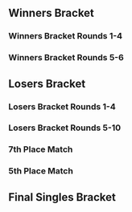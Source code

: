 {{DISPLAYTITLE: GENESIS: ''Melee'' Singles Bracket}}{{SetGame|melee}}{{BracketMatchSMWDisambig |oldtags=Jin |newtags=Jin (US)}}
{{tabs static
|name1=Overview
|link1=GENESIS/1/Melee
|name2=Singles Bracket
|link2=GENESIS/1/Melee/Singles Bracket
|name3=Singles Pools 1-10
|link3=GENESIS/1/Melee/Pools 1-10
|name4=Singles Pools 11-20
|link4=GENESIS/1/Melee/Pools 11-20
|name5=Singles Pools 21-30
|link5=GENESIS/1/Melee/Pools 21-30
|name6=Singles Pools 31-42
|link6=GENESIS/1/Melee/Pools 31-42
|This=2
}}
==Winners Bracket==
===Winners Bracket Rounds 1-4===
{{128DEWBracketA
|tourneylink=GENESIS/1/Melee
|tourneyname=GENESIS
|column-width=150
<!--Round of 128-->
|r1m1p1=Mango |r1m1p1flag=us |r1m1p1score={{win}} |r1m1win=1
|r1m1p2=Bye |r1m1p2flag= |r1m1p2score=

|r1m2p1=everlasting yayuhzz |r1m2p1flag=us |r1m2p1score=
|r1m2p2=Doraki |r1m2p2flag=fr |r1m2p2score={{win}} |r1m2win=2

|r1m3p1=PKMVodka |r1m3p1flag=ca |r1m3p1score=2 |r1m3win=1
|r1m3p2=DJ Nintendo |r1m3p2flag=us |r1m3p2score=1
|r1m3p1char1=DK |r1m3p2char1=Bowser |r1m3p1stock1=0 |r1m3p2stock1= |r1m3stage1= |r1m3win1=2
|r1m3p1char2=DK |r1m3p2char2=Bowser |r1m3p1stock2= |r1m3p2stock2=0 |r1m3stage2=Pokémon Stadium |r1m3win2=1
|r1m3p1char3=DK |r1m3p2char3=Pikachu |r1m3p1stock3=1 |r1m3p2stock3=0 |r1m3stage3=Battlefield |r1m3win3=1
|r1m3date=July 12, 2009
|r1m3details=Games 1 and 2 were not recorded.

|r1m4p1=UberIce |r1m4p1flag=us |r1m4p1score={{win}} |r1m4win=1
|r1m4p2=Ky |r1m4p2flag=us |r1m4p2score= |

|r1m5p1=Hungrybox |r1m5p1flag=us |r1m5p1score=2 |r1m5win=1
|r1m5p2=Psycho Midget |r1m5p2flag=us |r1m5p2score=0
|r1m5p1char1=Puff |r1m5p2char1=Falcon |r1m5p1stock1=2 |r1m5p2stock1=0 |r1m5stage1=Pokémon Stadium |r1m5win1=1
|r1m5p1char2=Puff |r1m5p2char2=Falcon |r1m5p1stock2=1 |r1m5p2stock2=0 |r1m5stage2=Poké Floats |r1m5win2=1
|r1m5date=July 12, 2009

|r1m6p1=WarriorKnight |r1m6p1flag=us |r1m6p1score=1
|r1m6p2=Phil |r1m6p2flag=us |r1m6p2score=2 |r1m6win=2
|r1m6p1char1=Bowser |r1m6p2char1=Fox |r1m6p1stock1=0 |r1m6p2stock1=1 |r1m6stage1=Battlefield |r1m6win1=2
|r1m6p1char2=Bowser |r1m6p2char2=Fox |r1m6p1stock2=2 |r1m6p2stock2=0 |r1m6stage2=Dream Land |r1m6win2=1
|r1m6p1char3=Bowser |r1m6p2char3=Fox |r1m6p1stock3=0 |r1m6p2stock3=2 |r1m6stage3=Rainbow Cruise |r1m6win3=2
|r1m6date=July 12, 2009

|r1m7p1=Vwins |r1m7p1flag=ca |r1m7p1score={{win}} |r1m7win=1
|r1m7p2=A Rookie |r1m7p2flag=us |r1m7p2score= |

|r1m8p1=Jmoan |r1m8p1flag=us |r1m8p1score= |
|r1m8p2=KFC |r1m8p2flag=us |r1m8p2score={{win}} |r1m8win=2

|r1m9p1=Cactuar |r1m9p1flag=us |r1m9p1score={{win}} |r1m9win=1
|r1m9p2=Alanspectro |r1m9p2flag=us |r1m9p2score= |

|r1m10p1=MacD |r1m10p1flag=us |r1m10p1score= |
|r1m10p2=Iori |r1m10p2flag=us |r1m10p2score={{win}} |r1m10win=2

|r1m11p1=Nes Noob |r1m11p1flag=us |r1m11p1score={{win}} |r1m11win=1
|r1m11p2=SuperBoomFan |r1m11p2flag=ca |r1m11p2score= |

|r1m12p1=Jin |r1m12p1flag=us |r1m12p1score= |
|r1m12p2=The King |r1m12p2flag=ca |r1m12p2score={{win}} |r1m12win=2

|r1m13p1=RockCrock |r1m13p1flag=us |r1m13p1score={{win}} |r1m13win=1
|r1m13p2=miztik |r1m13p2flag=us |r1m13p2score= |

|r1m14p1=xyt |r1m14p1flag=South Korea |r1m14p1score= |
|r1m14p2=Hyuga2 |r1m14p2flag=us |r1m14p2score={{win}} |r1m14win=2

|r1m15p1=Pink Shinobi |r1m15p1flag=us |r1m15p1score={{win}} |r1m15win=1
|r1m15p2=Excel Zero |r1m15p2flag=pr |r1m15p2score= |

|r1m16p1=tofu |r1m16p1flag=us |r1m16p1score= |
|r1m16p2=DOH |r1m16p2flag=us |r1m16p2score={{win}} |r1m16win=2

|r1m17p1=Jman |r1m17p1flag=us |r1m17p1score={{win}} |r1m17win=1
|r1m17p2=ihavespaceballs |r1m17p2flag=us |r1m17p2score= |

|r1m18p1=Axe |r1m18p1flag=us |r1m18p1score={{win}} |r1m18win=1
|r1m18p2=pockyD |r1m18p2flag=us |r1m18p2score= |

|r1m19p1=Embracethe12 |r1m19p1flag=us |r1m19p1score={{win}} |r1m19win=1
|r1m19p2=Dmac |r1m19p2flag=us |r1m19p2score= |

|r1m20p1=Tang |r1m20p1flag=us |r1m20p1score= |
|r1m20p2=Raistlin |r1m20p2flag=us |r1m20p2score={{win}} |r1m20win=2

|r1m21p1=Colbol |r1m21p1flag=us |r1m21p1score={{win}} |r1m21win=1
|r1m21p2=Hydrokirby |r1m21p2flag=us |r1m21p2score= |

|r1m22p1=Eddie Mexico |r1m22p1flag=mx |r1m22p1score={{win}} |r1m22win=1
|r1m22p2=Mogwai |r1m22p2flag=us |r1m22p2score= |

|r1m23p1=DEHF |r1m23p1flag=us |r1m23p1score={{win}} |r1m23win=1
|r1m23p2=Chamberlin |r1m23p2flag=us |r1m23p2score= |

|r1m24p1=Caotic |r1m24p1flag=au |r1m24p1score= |
|r1m24p2=Bob$ |r1m24p2flag=us |r1m24p2score={{win}} |r1m24win=2

|r1m25p1=Lambchops |r1m25p1flag=us |r1m25p1score={{win}} |r1m25win=1
|r1m25p2=Sa2jeff |r1m25p2flag=us |r1m25p2score= |

|r1m26p1=D4DY |r1m26p1flag=us |r1m26p1score={{win}} |r1m26win=1
|r1m26p2=Phat Gamer |r1m26p2flag=us |r1m26p2score= |

|r1m27p1=FalseFalco |r1m27p1flag=ca |r1m27p1score={{win}} |r1m27win=1
|r1m27p2=Nickalous Cage |r1m27p2flag=us |r1m27p2score= |

|r1m28p1=JTB |r1m28p1flag=us |r1m28p1score= |
|r1m28p2=Caveman |r1m28p2flag=us |r1m28p2score={{win}} |r1m28win=2

|r1m29p1=Aniolas |r1m29p1flag=se |r1m29p1score={{win}} |r1m29win=1
|r1m29p2=Germ |r1m29p2flag=us |r1m29p2score= |

|r1m30p1=Taj |r1m30p1flag=us |r1m30p1score={{win}} |r1m30win=1
|r1m30p2=NGRD |r1m30p2flag=us |r1m30p2score= |

|r1m31p1=Aznlep |r1m31p1flag=us |r1m31p1score={{win}} |r1m31win=1
|r1m31p2=Tag |r1m31p2flag=us |r1m31p2score= |

|r1m32p1=FZero |r1m32p1flag=us |r1m32p1score= |
|r1m32p2=Scar |r1m32p2flag=us |r1m32p2score={{win}} |r1m32win=2

|r1m33p1=Mew2King |r1m33p1flag=us |r1m33p1score={{win}} |r1m33win=1
|r1m33p2=Bye |r1m33p2flag= |r1m33p2score= |

|r1m34p1=Hitsugaya |r1m34p1flag=ca |r1m34p1score={{win}} |r1m34win=1
|r1m34p2=Connor |r1m34p2flag=us |r1m34p2score= |

|r1m35p1=Kira |r1m35p1flag=us |r1m35p1score={{win}} |r1m35win=1
|r1m35p2=Alukard |r1m35p2flag=us |r1m35p2score= |

|r1m36p1=Falcomist |r1m36p1flag=us |r1m36p1score= |
|r1m36p2=Blunted Object |r1m36p2flag=ca |r1m36p2score={{win}} |r1m36win=2

|r1m37p1=Bladewise |r1m37p1flag=us |r1m37p1score={{win}} |r1m37win=1
|r1m37p2=festizzo |r1m37p2flag=us |r1m37p2score= |

|r1m38p1=Kage |r1m38p1flag=ca |r1m38p1score={{win}} |r1m38win=1
|r1m38p2=Choknater |r1m38p2flag=us |r1m38p2score= |

|r1m39p1=Hax |r1m39p1flag=us |r1m39p1score=2 |r1m39win=1
|r1m39p2=Eggz |r1m39p2flag=us |r1m39p2score=1 
|r1m39p1char1=Falcon |r1m39p2char1=Fox |r1m39p1stock1=2 |r1m39p2stock1=0 |r1m39stage1=Pokémon Stadium |r1m39win1=1
|r1m39p1char2=Falcon |r1m39p2char2=Sheik |r1m39p1stock2=0 |r1m39p2stock2=1 |r1m39stage2=Mute City |r1m39win2=2
|r1m39p1char3=Falcon |r1m39p2char3=Mario |r1m39p1stock3=2 |r1m39p2stock3=0 |r1m39stage3=Dream Land |r1m39win3=1
|r1m39date=July 12, 2009

|r1m40p1=DarkSonic |r1m40p1flag=us |r1m40p1score= |
|r1m40p2=Lovage |r1m40p2flag=us |r1m40p2score={{win}} |r1m40win=2

|r1m41p1=Darkrain |r1m41p1flag=us |r1m41p1score={{win}} |r1m41win=1
|r1m41p2=mexican |r1m41p2flag=us |r1m41p2score= |

|r1m42p1=Pat |r1m42p1flag=us |r1m42p1score= |
|r1m42p2=Sensei |r1m42p2flag=us |r1m42p2score={{win}} |r1m42win=2

|r1m43p1=Linguini |r1m43p1flag=us |r1m43p1score={{win}} |r1m43win=1
|r1m43p2=Darrell |r1m43p2flag=us |r1m43p2score= |

|r1m44p1=Romeo |r1m44p1flag=us |r1m44p1score={{win}} |r1m44win=1
|r1m44p2=Light |r1m44p2flag=us |r1m44p2score= |

|r1m45p1=SilentSpectre |r1m45p1flag=us |r1m45p1score={{win}} |r1m45win=1
|r1m45p2=Caterkiller |r1m45p2flag=us |r1m45p2score= |

|r1m46p1=Sethlon |r1m46p1flag=us |r1m46p1score={{win}} |r1m46win=1
|r1m46p2=Jfox |r1m46p2flag=us |r1m46p2score= |

|r1m47p1=Zelgadis |r1m47p1flag=us |r1m47p1score= |
|r1m47p2=Tope |r1m47p2flag=us |r1m47p2score={{win}} |r1m47win=2

|r1m48p1=Fly Amanita |r1m48p1flag=us |r1m48p1score={{win}} |r1m48win=1
|r1m48p2=Kosmos |r1m48p2flag=us |r1m48p2score= |

|r1m49p1=DaShizWiz |r1m49p1flag=us |r1m49p1score={{win}} |r1m49win=1
|r1m49p2=brdy |r1m49p2flag=us |r1m49p2score= |

|r1m50p1=SFAT |r1m50p1flag=us |r1m50p1score={{win}} |r1m50win=1
|r1m50p2=Atlus |r1m50p2flag=us |r1m50p2score= |

|r1m51p1=Shroomed |r1m51p1flag=us |r1m51p1score={{win}} |r1m51win=1
|r1m51p2=Rickety |r1m51p2flag=us |r1m51p2score= |

|r1m52p1=Darc |r1m52p1flag=us |r1m52p1score={{win}} |r1m52win=1
|r1m52p2=Phanna |r1m52p2flag=us |r1m52p2score= |

|r1m53p1=Kouryuu |r1m53p1flag=us |r1m53p1score={{win}} |r1m53win=1
|r1m53p2=Dusl |r1m53p2flag=us |r1m53p2score= |

|r1m54p1=Dark Mike |r1m54p1flag=us |r1m54p1score={{win}} |r1m54win=1
|r1m54p2=BigD |r1m54p2flag=ca |r1m54p2score= |

|r1m55p1=SOS |r1m55p1flag=us |r1m55p1score={{win}} |r1m55win=1
|r1m55p2=Eval |r1m55p2flag=pr |r1m55p2score= |

|r1m56p1=Alex19 |r1m56p1flag=us |r1m56p1score= |
|r1m56p2=Zhu |r1m56p2flag=us |r1m56p2score={{win}} |r1m56win=2

|r1m57p1=Armada |r1m57p1flag=se |r1m57p1score=2 |r1m57win=1
|r1m57p2=Aarosmashguy |r1m57p2flag=us |r1m57p2score=0
|r1m57p1char1=Peach |r1m57p2char1=Fox |r1m57p1stock1=3 |r1m57p2stock1=0 |r1m57stage1=Pokémon Stadium |r1m57win1=1
|r1m57p1char2=Peach |r1m57p2char2=Fox |r1m57p1stock2=3 |r1m57p2stock2=0 |r1m57stage2=Pokémon Stadium |r1m57win2=1
|r1m57date=July 12, 2009

|r1m58p1=Harriettheguy |r1m58p1flag=us |r1m58p1score={{win}} |r1m58win=1
|r1m58p2=Replicate |r1m58p2flag=us |r1m58p2score= |

|r1m59p1=Lunin |r1m59p1flag=us |r1m59p1score={{win}} |r1m59win=1
|r1m59p2=Cyrain |r1m59p2flag=us |r1m59p2score= |

|r1m60p1=P |r1m60p1flag=us |r1m60p1score=0
|r1m60p2=Pikachad |r1m60p2flag=us |r1m60p2score=2 |r1m60win=2
|r1m60p1char1=Sheik |r1m60p2char1=Pikachu |r1m60p1stock1=0 |r1m60p2stock1=1 |r1m60stage1=Yoshi's Story |r1m60win1=2
|r1m60p1char2=Fox |r1m60p2char2=Pikachu |r1m60p1stock2=0 |r1m60p2stock2=2 |r1m60stage2=Pokémon Stadium |r1m60win2=2
|r1m60date=July 12, 2009

|r1m61p1=Lucky |r1m61p1flag=us |r1m61p1score={{win}} |r1m61win=1
|r1m61p2=ZeldaFreak |r1m61p2flag=us |r1m61p2score= |

|r1m62p1=G$ |r1m62p1flag=us |r1m62p1score={{win}} |r1m62win=1
|r1m62p2=xXx-Noobking-xXx |r1m62p2flag=ca |r1m62p2score= |

|r1m63p1=Xelic |r1m63p1flag=us |r1m63p1score={{win}} |r1m63win=1
|r1m63p2=porc |r1m63p2flag=fr |r1m63p2score= |

|r1m64p1=Pakman |r1m64p1flag=us |r1m64p1score={{win}} |r1m64win=1
|r1m64p2=Zoap |r1m64p2flag=us |r1m64p2score= |

<!--Round of 64-->
|r2m1p1=Mango |r2m1p1flag=us |r2m1p1score={{win}} |r2m1win=1
|r2m1p2=Doraki |r2m1p2flag=fr |r2m1p2score= |

|r2m2p1=PKMVodka |r2m2p1flag=ca |r2m2p1score= |
|r2m2p2=UberIce |r2m2p2flag=us |r2m2p2score={{win}} |r2m2win=2

|r2m3p1=Hungrybox |r2m3p1flag=us |r2m3p1score={{win}} |r2m3win=1
|r2m3p2=Phil |r2m3p2flag=us |r2m3p2score= |

|r2m4p1=Vwins |r2m4p1flag=ca |r2m4p1score={{win}} |r2m4win=1
|r2m4p2=KFC |r2m4p2flag=us |r2m4p2score= |

|r2m5p1=Cactuar |r2m5p1flag=us |r2m5p1score=2 |r2m5win=1
|r2m5p2=Iori |r2m5p2flag=us |r2m5p2score=0
|r2m5p1char1=Fox |r2m5p2char1=Mewtwo |r2m5p1stock1=2 |r2m5p2stock1=0 |r2m5stage1=Final Destination |r2m5win1=1
|r2m5p1char2=Fox |r2m5p2char2=Mewtwo |r2m5p1stock2=1 |r2m5p2stock2=0 |r2m5stage2=Final Destination |r2m5win2=1
|r2m5date=July 12, 2009

|r2m6p1=Nes Noob |r2m6p1flag=us |r2m6p1score= |
|r2m6p2=The King |r2m6p2flag=ca |r2m6p2score={{win}} |r2m6win=2

|r2m7p1=RockCrock |r2m7p1flag=us |r2m7p1score={{win}} |r2m7win=1
|r2m7p2=Hyuga2 |r2m7p2flag=us |r2m7p2score= |

|r2m8p1=Pink Shinobi |r2m8p1flag=us |r2m8p1score={{win}} |r2m8win=1
|r2m8p2=DOH |r2m8p2flag=us |r2m8p2score= |

|r2m9p1=Jman |r2m9p1flag=us |r2m9p1score=1
|r2m9p2=Axe |r2m9p2flag=us |r2m9p2score=2 |r2m9win=2
|r2m9p1char1=Fox |r2m9p2char1=Pikachu |r2m9p1stock1=0 |r2m9p2stock1=1 |r2m9stage1=Battlefield |r2m9win1=2
|r2m9p1char2=Fox |r2m9p2char2=Pikachu |r2m9p1stock2=3 |r2m9p2stock2=0 |r2m9stage2=Pokémon Stadium |r2m9win2=1
|r2m9p1char3=Fox |r2m9p2char3=Pikachu |r2m9p1stock3=0 |r2m9p2stock3=2 |r2m9stage3=Battlefield |r2m9win3=2
|r2m9date=July 12, 2009

|r2m10p1=Embracethe12 |r2m10p1flag=us |r2m10p1score= |
|r2m10p2=Raistlin |r2m10p2flag=us |r2m10p2score={{win}} |r2m10win=2

|r2m11p1=Colbol |r2m11p1flag=us |r2m11p1score= |
|r2m11p2=Eddie Mexico |r2m11p2flag=mx |r2m11p2score={{win}} |r2m11win=2

|r2m12p1=DEHF |r2m12p1flag=us |r2m12p1score= |
|r2m12p2=Bob$ |r2m12p2flag=us |r2m12p2score={{win}} |r2m12win=2

|r2m13p1=Lambchops |r2m13p1flag=us |r2m13p1score={{win}} |r2m13win=1
|r2m13p2=D4DY |r2m13p2flag=us |r2m13p2score= |

|r2m14p1=FalseFalco |r2m14p1flag=ca |r2m14p1score={{win}} |r2m14win=1
|r2m14p2=Caveman |r2m14p2flag=us |r2m14p2score= |

|r2m15p1=Aniolas |r2m15p1flag=se |r2m15p1score= |
|r2m15p2=Taj |r2m15p2flag=us |r2m15p2score={{win}} |r2m15win=2

|r2m16p1=Aznlep |r2m16p1flag=us |r2m16p1score= |
|r2m16p2=Scar |r2m16p2flag=us |r2m16p2score={{win}} |r2m16win=2

|r2m17p1=Mew2King |r2m17p1flag=us |r2m17p1score={{win}} |r2m17win=1
|r2m17p2=Hitsugaya |r2m17p2flag=ca |r2m17p2score= |

|r2m18p1=Kira |r2m18p1flag=us |r2m18p1score= |
|r2m18p2=Blunted Object |r2m18p2flag=ca |r2m18p2score={{win}} |r2m18win=2

|r2m19p1=Bladewise |r2m19p1flag=us |r2m19p1score= |
|r2m19p2=Kage |r2m19p2flag=ca |r2m19p2score={{win}} |r2m19win=2

|r2m20p1=Hax |r2m20p1flag=us |r2m20p1score=1
|r2m20p2=Lovage |r2m20p2flag=us |r2m20p2score=2 |r2m20win=2
|r2m20p1char1=Falcon |r2m20p2char1=Fox |r2m20p1stock1=0 |r2m20p2stock1=2 |r2m20stage1=Pokémon Stadium |r2m20win1=2
|r2m20p1char2=Falcon |r2m20p2char2=Fox |r2m20p1stock2=2 |r2m20p2stock2=0 |r2m20stage2=Kongo Jungle 64 |r2m20win2=1
|r2m20p1char3=Falcon |r2m20p2char3=Fox |r2m20p1stock3=0 |r2m20p2stock3=1 |r2m20stage3=Yoshi's Story |r2m20win3=2
|r2m20date=July 12, 2009

|r2m21p1=Darkrain |r2m21p1flag=us |r2m21p1score={{win}} |r2m21win=1
|r2m21p2=Sensei |r2m21p2flag=us |r2m21p2score= |

|r2m22p1=Linguini |r2m22p1flag=us |r2m22p1score=1
|r2m22p2=Romeo |r2m22p2flag=us |r2m22p2score=2 |r2m22win=2
|r2m22p1char1=Ganon |r2m22p2char1=Falcon |r2m22p1stock1=0 |r2m22p2stock1=1 |r2m22stage1=Yoshi's Story |r2m22win1=2
|r2m22p1char2=Ganon |r2m22p2char2=Falcon |r2m22p1stock2=1 |r2m22p2stock2=0 |r2m22stage2=Battlefield |r2m22win2=1
|r2m22p1char3=Ganon |r2m22p2char3=Falcon |r2m22p1stock3=0 |r2m22p2stock3=1 |r2m22stage3=Final Destination |r2m22win3=2
|r2m22date=July 12, 2009

|r2m23p1=SilentSpectre |r2m23p1flag=us |r2m23p1score={{win}} |r2m23win=1
|r2m23p2=Sethlon |r2m23p2flag=us |r2m23p2score= |

|r2m24p1=Tope |r2m24p1flag=us |r2m24p1score={{win}} |r2m24win=1
|r2m24p2=Fly Amanita |r2m24p2flag=us |r2m24p2score= |

|r2m25p1=DaShizWiz |r2m25p1flag=us |r2m25p1score={{win}} |r2m25win=1
|r2m25p2=SFAT |r2m25p2flag=us |r2m25p2score= |

|r2m26p1=Shroomed |r2m26p1flag=us |r2m26p1score= |
|r2m26p2=Darc |r2m26p2flag=us |r2m26p2score={{win}} |r2m26win=2

|r2m27p1=Kouryuu |r2m27p1flag=us |r2m27p1score= |
|r2m27p2=Dark Mike |r2m27p2flag=us |r2m27p2score={{win}} |r2m27win=2

|r2m28p1=SOS |r2m28p1flag=us |r2m28p1score= |
|r2m28p2=Zhu |r2m28p2flag=us |r2m28p2score={{win}} |r2m28win=2

|r2m29p1=Armada |r2m29p1flag=se |r2m29p1score={{win}} |r2m29win=1
|r2m29p2=Harriettheguy |r2m29p2flag=us |r2m29p2score= |

|r2m30p1=Lunin |r2m30p1flag=us |r2m30p1score={{win}} |r2m30win=1
|r2m30p2=Pikachad |r2m30p2flag=us |r2m30p2score= |

|r2m31p1=Lucky |r2m31p1flag=us |r2m31p1score=2 |r2m31win=1
|r2m31p2=G$ |r2m31p2flag=us |r2m31p2score=1
|r2m31p1char1=Fox |r2m31p2char1=Marth |r2m31p1stock1= |r2m31p2stock1=0 |r2m31stage1= |r2m31win1=1
|r2m31p1char2=Fox |r2m31p2char2=Marth |r2m31p1stock2=0 |r2m31p2stock2=1 |r2m31stage2=Battlefield |r2m31win2=2
|r2m31p1char3=Fox |r2m31p2char3=Falco |r2m31p1stock3=2 |r2m31p2stock3=0 |r2m31stage3=Corneria |r2m31win3=1
|r2m31date=July 12, 2009
|r2m31details=Game 1 was not recorded.

|r2m32p1=Xelic |r2m32p1flag=us |r2m32p1score={{win}} |r2m32win=1
|r2m32p2=Pakman |r2m32p2flag=us |r2m32p2score= |

<!--Round of 32-->
|r3m1p1=Mango |r3m1p1flag=us |r3m1p1score={{win}} |r3m1win=1
|r3m1p2=UberIce |r3m1p2flag=us |r3m1p2score= |

|r3m2p1=Hungrybox |r3m2p1flag=us |r3m2p1score={{win}} |r3m2win=1
|r3m2p2=Vwins |r3m2p2flag=ca |r3m2p2score= |

|r3m3p1=Cactuar |r3m3p1flag=us |r3m3p1score=2 |r3m3win=1
|r3m3p2=The King |r3m3p2flag=ca |r3m3p2score=0
|r3m3p1char1=Fox |r3m3p2char1=Puff |r3m3p1stock1=2 |r3m3p2stock1=0 |r3m3stage1=Dream Land |r3m3win1=1
|r3m3p1char2=Fox |r3m3p2char2=Puff |r3m3p1stock2=1 |r3m3p2stock2=0 |r3m3stage2=Battlefield |r3m3win2=1
|r3m3date=July 12, 2009

|r3m4p1=RockCrock |r3m4p1flag=us |r3m4p1score=1
|r3m4p2=Pink Shinobi |r3m4p2flag=us |r3m4p2score=2 |r3m4win=2
|r3m4p1char1=Ganon |r3m4p2char1=Peach |r3m4p1stock1=0 |r3m4p2stock1= |r3m4stage1= |r3m4win1=2
|r3m4p1char2=Ganon |r3m4p2char2=Peach |r3m4p1stock2=1 |r3m4p2stock2=0 |r3m4stage2=Battlefield |r3m4win2=1
|r3m4p1char3=Ganon |r3m4p2char3=Peach |r3m4p1stock3=2 |r3m4p2stock3=3 |r3m4stage3=Kongo Jungle 64 |r3m4win3=2
|r3m4date=July 12, 2009
|r3m4details={{BracketMatchDetails|reddit=|comment=Game 1 was not recorded. Game 3 went to time.|vodgame2=https://youtu.be/Hc9HmAKeJw8|vodgame3=https://youtu.be/mTNaAUJZz5k}}

|r3m5p1=Axe |r3m5p1flag=us |r3m5p1score= |
|r3m5p2=Raistlin |r3m5p2flag=us |r3m5p2score={{win}} |r3m5win=2

|r3m6p1=Eddie Mexico |r3m6p1flag=mx |r3m6p1score= |
|r3m6p2=Bob$ |r3m6p2flag=us |r3m6p2score={{win}} |r3m6win=2

|r3m7p1=Lambchops |r3m7p1flag=us |r3m7p1score={{win}} |r3m7win=1
|r3m7p2=FalseFalco |r3m7p2flag=ca |r3m7p2score= |

|r3m8p1=Taj |r3m8p1flag=us |r3m8p1score=1 |r3m8win=2
|r3m8p2=Scar |r3m8p2flag=us |r3m8p2score=2
|r3m8p1char1=Marth |r3m8p2char1=Falcon |r3m8p1stock1=0 |r3m8p2stock1=2 |r3m8stage1=Final Destination |r3m8win1=2
|r3m8p1char2=Fox |r3m8p2char2=Falcon |r3m8p1stock2=1 |r3m8p2stock2=0 |r3m8stage2=Final Destination |r3m8win2=1
|r3m8p1char3=Fox |r3m8p2char3=Falcon |r3m8p1stock3=0 |r3m8p2stock3=2 |r3m8stage3=Dream Land |r3m8win3=2
|r3m8date=July 12, 2009

|r3m9p1=Mew2King |r3m9p1flag=us |r3m9p1score=2 |r3m9win=1
|r3m9p2=Blunted Object |r3m9p2flag=ca |r3m9p2score=1
|r3m9p1char1=Marth |r3m9p2char1=Falco |r3m9p1stock1= |r3m9p2stock1=0 |r3m9stage1= |r3m9win1=1
|r3m9p1char2=Marth |r3m9p2char2=Falco |r3m9p1stock2=0 |r3m9p2stock2=1 |r3m9stage2=Kongo Jungle 64 |r3m9win2=2
|r3m9p1char3=Marth |r3m9p2char3=Falco |r3m9p1stock3=3 |r3m9p2stock3=0 |r3m9stage3=Yoshi's Story |r3m9win3=1
|r3m9date=July 12, 2009
|r3m9details=Game 1 was not recorded.

|r3m10p1=Kage |r3m10p1flag=ca |r3m10p1score=2 |r3m10win=1
|r3m10p2=Lovage |r3m10p2flag=us |r3m10p2score=1
|r3m10p1char1=Ganon |r3m10p2char1=Fox |r3m10p1stock1=1 |r3m10p2stock1=0 |r3m10stage1=Battlefield |r3m10win1=1
|r3m10p1char2=Ganon |r3m10p2char2=Fox |r3m10p1stock2=0 |r3m10p2stock2=2 |r3m10stage2=Pokémon Stadium |r3m10win2=2
|r3m10p1char3=Ganon |r3m10p2char3=Fox |r3m10p1stock3=2 |r3m10p2stock3=0 |r3m10stage3=Yoshi's Story |r3m10win3=1
|r3m10date=July 12, 2009

|r3m11p1=Darkrain |r3m11p1flag=us |r3m11p1score=2 |r3m11win=1
|r3m11p2=Romeo |r3m11p2flag=us |r3m11p2score=1
|r3m11p1char1=Falcon |r3m11p2char1=Falcon |r3m11p1stock1=0 |r3m11p2stock1=1 |r3m11stage1=Dream Land |r3m11win1=2
|r3m11p1char2=Falcon |r3m11p2char2=Falcon |r3m11p1stock2=4 |r3m11p2stock2=0 |r3m11stage2=Fountain of Dreams |r3m11win2=1
|r3m11p1char3=Falcon |r3m11p2char3=Falcon |r3m11p1stock3=2 |r3m11p2stock3=0 |r3m11stage3=Brinstar |r3m11win3=1
|r3m11date=July 12, 2009

|r3m12p1=SilentSpectre |r3m12p1flag=us |r3m12p1score=1
|r3m12p2=Tope |r3m12p2flag=us |r3m12p2score=2 |r3m12win=2
|r3m12p1char1=Falcon |r3m12p2char1=Sheik |r3m12p1stock1=1 |r3m12p2stock1=0 |r3m12stage1=Battlefield |r3m12win1=1
|r3m12p1char2=Falcon |r3m12p2char2=Sheik |r3m12p1stock2=0 |r3m12p2stock2=2 |r3m12stage2=Final Destination |r3m12win2=2
|r3m12p1char3=Falcon |r3m12p2char3=Sheik |r3m12p1stock3=0 |r3m12p2stock3=2 |r3m12stage3=Brinstar |r3m12win3=2
|r3m12date=July 12, 2009

|r3m13p1=DaShizWiz |r3m13p1flag=us |r3m13p1score=2 |r3m13win=1
|r3m13p2=Darc |r3m13p2flag=us |r3m13p2score=1
|r3m13p1char1=Fox |r3m13p2char1=Puff |r3m13p1stock1=0 |r3m13p2stock1=1 |r3m13stage1=Fountain of Dreams |r3m13win1=2
|r3m13p1char2=Falco |r3m13p2char2=Puff |r3m13p1stock2=1 |r3m13p2stock2=0 |r3m13stage2=Pokémon Stadium |r3m13win2=1
|r3m13p1char3=Falco |r3m13p2char3=Puff |r3m13p1stock3=1 |r3m13p2stock3=0 |r3m13stage3=Dream Land |r3m13win3=1
|r3m13date=July 12, 2009

|r3m14p1=Dark Mike |r3m14p1flag=us |r3m14p1score= |
|r3m14p2=Zhu |r3m14p2flag=us |r3m14p2score={{win}} |r3m14win=2

|r3m15p1=Armada |r3m15p1flag=se |r3m15p1score=2 |r3m15win=1
|r3m15p2=Lunin |r3m15p2flag=us |r3m15p2score=0 |
|r3m15p1char1=Peach |r3m15p2char1=Fox |r3m15p1stock1=2 |r3m15p2stock1=0 |r3m15stage1=Pokémon Stadium |r3m15win1=1
|r3m15p1char2=Peach |r3m15p2char2=Fox |r3m15p1stock2=1 |r3m15p2stock2=0 |r3m15stage2=Poké Floats |r3m15win2=1
|r3m15date=July 12, 2009

|r3m16p1=Lucky |r3m16p1flag=us |r3m16p1score=2 |r3m16win=1
|r3m16p2=Xelic |r3m16p2flag=us |r3m16p2score=1 |
|r3m16p1char1=Fox |r3m16p2char1=Peach |r3m16p1stock1=1 |r3m16p2stock1=0 |r3m16stage1=Pokémon Stadium |r3m16win1=1
|r3m16p1char2=Fox |r3m16p2char2=Peach |r3m16p1stock2=0 |r3m16p2stock2=1 |r3m16stage2=Final Destination |r3m16win2=2
|r3m16p1char3=Fox |r3m16p2char3=Peach |r3m16p1stock3=1 |r3m16p2stock3=0 |r3m16stage3=Rainbow Cruise |r3m16win3=1
|r3m16date=July 12, 2009

<!--Round of 16-->
|r4m1p1=Mango |r4m1p1flag=us |r4m1p1score=2 |r4m1win=1
|r4m1p2=Hungrybox |r4m1p2flag=us |r4m1p2score=0

|r4m2p1=Cactuar |r4m2p1flag=us |r4m2p1score=0
|r4m2p2=Pink Shinobi |r4m2p2flag=us |r4m2p2score=2 |r4m2win=2
|r4m2p1char1=Fox |r4m2p2char1=Peach |r4m2p1stock1=0 |r4m2p2stock1=1 |r4m2stage1=Kongo Jungle 64 |r4m2win1=2
|r4m2p1char2=Marth |r4m2p2char2=Peach |r4m2p1stock2=0 |r4m2p2stock2=1 |r4m2stage2=Final Destination |r4m2win2=2
|r4m2date=July 12, 2009

|r4m3p1=Raistlin |r4m3p1flag=us |r4m3p1score={{win}} |r4m3win=1
|r4m3p2=Bob$ |r4m3p2flag=us |r4m3p2score= |

|r4m4p1=Lambchops |r4m4p1flag=us |r4m4p1score=0
|r4m4p2=Scar |r4m4p2flag=us |r4m4p2score=2 |r4m4win=2
|r4m4p1char1=Falco |r4m4p2char1=Falcon |r4m4p1stock1=0 |r4m4p2stock1=2 |r4m4stage1=Final Destination |r4m4win1=2
|r4m4p1char2=Falco |r4m4p2char2=Falcon |r4m4p1stock2=0 |r4m4p2stock2=1 |r4m4stage2=Final Destination |r4m4win2=2
|r4m4date=July 12, 2009

|r4m5p1=Mew2King |r4m5p1flag=us |r4m5p1score=2 |r4m5win=1
|r4m5p2=Kage |r4m5p2flag=ca |r4m5p2score=0
|r4m5p1char1=Sheik |r4m5p2char1=Ganon |r4m5p1stock1=2 |r4m5p2stock1=0 |r4m5stage1=Battlefield |r4m5win1=1
|r4m5p1char2=Sheik |r4m5p2char2=Ganon |r4m5p1stock2=1 |r4m5p2stock2=0 |r4m5stage2=Kongo Jungle 64 |r4m5win2=1
|r4m5date=July 12, 2009

|r4m6p1=Darkrain |r4m6p1flag=us |r4m6p1score={{win}} |r4m6win=1
|r4m6p2=Tope |r4m6p2flag=us |r4m6p2score= |

|r4m7p1=DaShizWiz |r4m7p1flag=us |r4m7p1score=2 |r4m7win=1
|r4m7p2=Zhu |r4m7p2flag=us |r4m7p2score=1
|r4m7p1char1=Falco |r4m7p2char1=Falco |r4m7p1stock1=2 |r4m7p2stock1=0 |r4m7stage1=Yoshi's Story |r4m7win1=1
|r4m7p1char2=Falco |r4m7p2char2=Falco |r4m7p1stock2=0 |r4m7p2stock2=2 |r4m7stage2=Pokémon Stadium |r4m7win2=2
|r4m7p1char3=Falco |r4m7p2char3=Falco |r4m7p1stock3=2 |r4m7p2stock3=0 |r4m7stage3=Dream Land |r4m7win3=1
|r4m7date=July 12, 2009

|r4m8p1=Armada |r4m8p1flag=se |r4m8p1score=2 |r4m8win=1
|r4m8p2=Lucky |r4m8p2flag=us |r4m8p2score=1
|r4m8p1char1=Peach |r4m8p2char1=Fox |r4m8p1stock1=0 |r4m8p2stock1=2 |r4m8stage1=Dream Land |r4m8win1=2
|r4m8p1char2=Peach |r4m8p2char2=Fox |r4m8p1stock2=3 |r4m8p2stock2=0 |r4m8stage2=Mute City |r4m8win2=1
|r4m8p1char3=Peach |r4m8p2char3=Fox |r4m8p1stock3=1 |r4m8p2stock3=0 |r4m8stage3=Pokémon Stadium |r4m8win3=1
|r4m8date=July 12, 2009

}}
===Winners Bracket Rounds 5-6===
{{8DEWBracketA
|tourneylink=
|tourneyname=
<!--Round of 8-->
|r1m1p1=Mango |r1m1p1flag=us |r1m1p1score=2 |r1m1win=1
|r1m1p2=Pink Shinobi |r1m1p2flag=us |r1m1p2score=1
|r1m1p1char1=Puff |r1m1p2char1=Peach |r1m1p1stock1=2 |r1m1p2stock1=0 |r1m1stage1=Dream Land |r1m1win1=1
|r1m1p1char2=Puff |r1m1p2char2=Peach |r1m1p1stock2=0 |r1m1p2stock2=1 |r1m1stage2=Kongo Jungle 64 |r1m1win2=2
|r1m1p1char3=Falco |r1m1p2char3=Peach |r1m1p1stock3=3 |r1m1p2stock3=0 |r1m1stage3=Corneria |r1m1win3=1
|r1m1date=July 12, 2009

|r1m2p1=Raistlin |r1m2p1flag=us |r1m2p1score=1
|r1m2p2=Scar |r1m2p2flag=us |r1m2p2score=2 |r1m2win=2
|r1m2p1char1=Puff |r1m2p2char1=Falcon |r1m2p1stock1=0 |r1m2p2stock1=1 |r1m2stage1=Pokémon Stadium |r1m2win1=2
|r1m2p1char2=Puff |r1m2p2char2=Falcon |r1m2p1stock2=2 |r1m2p2stock2=0 |r1m2stage2=Fountain of Dreams |r1m2win2=1
|r1m2p1char3=Puff |r1m2p2char3=Falcon |r1m2p1stock3=0 |r1m2p2stock3=2 |r1m2stage3=Corneria |r1m2win3=2
|r1m2date=July 12, 2009

|r1m3p1=Mew2King |r1m3p1flag=us |r1m3p1score=2 |r1m3win=1
|r1m3p2=Darkrain |r1m3p2flag=us |r1m3p2score=0
|r1m3p1char1=Sheik |r1m3p2char1=Falcon |r1m3p1stock1=4 |r1m3p2stock1=0 |r1m3stage1=Dream Land |r1m3win1=1
|r1m3p1char2=Sheik |r1m3p2char2=Falcon |r1m3p1stock2=1 |r1m3p2stock2=0 |r1m3stage2=Kongo Jungle 64 |r1m3win2=1
|r1m3date=July 12, 2009

|r1m4p1=DaShizWiz |r1m4p1flag=us |r1m4p1score=1
|r1m4p2=Armada |r1m4p2flag=se |r1m4p2score=2 |r1m4win=2
|r1m4p1char1=Falco |r1m4p2char1=Peach |r1m4p1stock1=2 |r1m4p2stock1=0 |r1m4stage1=Fountain of Dreams |r1m4win1=1
|r1m4p1char2=Falco |r1m4p2char2=Peach |r1m4p1stock2=0 |r1m4p2stock2=2 |r1m4stage2=Mute City |r1m4win2=2
|r1m4p1char3=Falco |r1m4p2char3=Peach |r1m4p1stock3=0 |r1m4p2stock3=2 |r1m4stage3=Pokémon Stadium |r1m4win3=2
|r1m4date=July 12, 2009

<!--Semifinal-->
|r2m1p1=Mango |r2m1p1flag=us |r2m1p1score=3 |r2m1win=1
|r2m1p2=Scar |r2m1p2flag=us |r2m1p2score=0
|r2m1p1char1=Puff |r2m1p2char1=Falcon |r2m1p1stock1=3 |r2m1p2stock1=0 |r2m1stage1=Dream Land |r2m1win1=1
|r2m1p1char2=Puff |r2m1p2char2=Falcon |r2m1p1stock2=2 |r2m1p2stock2=0 |r2m1stage2=Pokémon Stadium |r2m1win2=1
|r2m1p1char3=Falco |r2m1p2char3=Falcon |r2m1p1stock3=1 |r2m1p2stock3=0 |r2m1stage3=Corneria |r2m1win3=1
|r2m1date=July 12, 2009

|r2m2p1=Mew2King |r2m2p1flag=us |r2m2p1score=1
|r2m2p2=Armada |r2m2p2flag=se |r2m2p2score=2
|r2m2date=July 12, 2009
|r2m2win=2
|r2m2p1char1=marth |r2m2p2char1=peach |r2m2p1stock1=1 |r2m2p2stock1=0 |r2m2win1=1 |r2m2stage1=Final Destination
|r2m2p1char2=marth |r2m2p2char2=peach |r2m2p1stock2=0 |r2m2p2stock2=1 |r2m2win2=2 |r2m2stage2=Mute City
|r2m2p1char3=marth |r2m2p2char3=peach |r2m2p1stock3=0 |r2m2p2stock3=2 |r2m2win3=2 |r2m2stage3=Final Destination
|r2m2finished=true
|r2m2details={{BracketMatchDetails
|preview= 
|lrthread=
|interview=
|recap=
|comment=The set was supposed to be Bo5 but was only Bo3.
|vodgame1=https://www.youtube.com/watch?v=K4073GHgKA8
|vodgame2=https://www.youtube.com/watch?v=62h10S_enL4
|vodgame3=https://www.youtube.com/watch?v=YMLCIStKvzU
}}
}}
==Losers Bracket==
===Losers Bracket Rounds 1-4===
{{128DELBracketSmwA
|tourneylink=GENESIS/1/Melee
|tourneyname=GENESIS
|l1placement=97-128
|l2placement=65-96
|l3placement=49-64
|l4placement=33-48
|column-width=160

<!--Round 1-->
|l1m1p1=Bye |l1m1p1flag= |l1m1p1score= 
|l1m1p2=everlasting yayuhzz |l1m1p2flag=us |l1m1p2score={{win}} 
|l1m1win=2

|l1m2p1=DJ Nintendo |l1m2p1flag=us |l1m2p1score={{win}} 
|l1m2p2=Ky |l1m2p2flag=us |l1m2p2score= 
|l1m2win=1

|l1m3p1=Psycho Midget |l1m3p1flag=us |l1m3p1score={{win}}  
|l1m3p2=WarriorKnight |l1m3p2flag=us |l1m3p2score= 
|l1m3win=1

|l1m4p1=A Rookie |l1m4p1flag=us |l1m4p1score={{win}}  
|l1m4p2=Jmoan |l1m4p2flag=us |l1m4p2score= 
|l1m4win=1

|l1m5p1=Alanspectro |l1m5p1flag=us |l1m5p1score={{win}}  
|l1m5p2=MacD |l1m5p2flag=us |l1m5p2score= 
|l1m5win=1

|l1m6p1=SuperBoomFan |l1m6p1flag=ca |l1m6p1score= 
|l1m6p2=Jin |l1m6p2flag=us |l1m6p2score={{win}}  
|l1m6win=2

|l1m7p1=miztik |l1m7p1flag=us |l1m7p1score= 
|l1m7p2=xyt |l1m7p2flag=South Korea |l1m7p2score={{win}}  
|l1m7win=2

|l1m8p1=Excel Zero |l1m8p1flag=pr |l1m8p1score= 
|l1m8p2=tofu |l1m8p2flag=us |l1m8p2score={{win}}  
|l1m8win=2

|l1m9p1=ihavespaceballs |l1m9p1flag=us |l1m9p1score={{win}}  
|l1m9p2=pockyD |l1m9p2flag=us |l1m9p2score= 
|l1m9win=1

|l1m10p1=Dmac |l1m10p1flag=us |l1m10p1score= 
|l1m10p2=Tang |l1m10p2flag=us |l1m10p2score={{win}}  
|l1m10win=2

|l1m11p1=Hydrokirby |l1m11p1flag=us |l1m11p1score= 
|l1m11p2=Mogwai |l1m11p2flag=us |l1m11p2score={{win}} 
|l1m11win=2

|l1m12p1=Chambelin |l1m12p1flag=us |l1m12p1score= 
|l1m12p2=Caotic |l1m12p2flag=au |l1m12p2score={{win}} 
|l1m12win=2

|l1m13p1=Sa2jeff |l1m13p1flag=us |l1m13p1score= 
|l1m13p2=Phat Gamer |l1m13p2flag=us |l1m13p2score={{win}} 
|l1m13win=2

|l1m14p1=Nickalous Cage |l1m14p1flag=us |l1m14p1score= 
|l1m14p2=JTB |l1m14p2flag=us |l1m14p2score={{win}} 
|l1m14win=2

|l1m15p1=Germ |l1m15p1flag=us |l1m15p1score={{win}} 
|l1m15p2=NGRD |l1m15p2flag=us |l1m15p2score= 
|l1m15win=1

|l1m16p1=Tag |l1m16p1flag=us |l1m16p1score= 
|l1m16p2=FZero |l1m16p2flag=us |l1m16p2score={{win}} 
|l1m16win=2

|l1m17p1=Bye |l1m17p1flag= |l1m17p1score= 
|l1m17p2=Connor |l1m17p2flag=us |l1m17p2score={{win}} 
|l1m17win=2

|l1m18p1=Alukard |l1m18p1flag=us |l1m18p1score= 
|l1m18p2=Falcomist |l1m18p2flag=us |l1m18p2score={{win}} 
|l1m18win=2

|l1m19p1=festizzio |l1m19p1flag=us |l1m19p1score= 
|l1m19p2=Choknater |l1m19p2flag=us |l1m19p2score={{win}} 
|l1m19win=2

|l1m20p1=Eggz |l1m20p1flag=us |l1m20p1score=0 
|l1m20p2=DarkSonic |l1m20p2flag=us |l1m20p2score=2 
|l1m20win=2
|l1m20p1char1=Falcon |l1m20p2char1=Marth |l1m20p1stock1=0 |l1m20p2stock1=2 |l1m20stage1=Yoshi's Story |l1m20win1=2
|l1m20p1char2=Fox |l1m20p2char2=Marth |l1m20p1stock2=0 |l1m20p2stock2=1 |l1m20stage2=Pokémon Stadium |l1m20win2=2
|l1m20date=July 12, 2009

|l1m21p1=mexican |l1m21p1flag=us |l1m21p1score={{win}} 
|l1m21p2=Pat |l1m21p2flag=us |l1m21p2score= 
|l1m21win=1

|l1m22p1=Darell |l1m22p1flag=us |l1m22p1score= 
|l1m22p2=Light |l1m22p2flag=us |l1m22p2score={{win}} 
|l1m22win=2

|l1m23p1=Caterkiller |l1m23p1flag=us |l1m23p1score= 
|l1m23p2=Jfox |l1m23p2flag=us |l1m23p2score={{win}} 
|l1m23win=2

|l1m24p1=Zelgadis |l1m24p1flag=us |l1m24p1score= 
|l1m24p2=Kosmos |l1m24p2flag=us |l1m24p2score={{win}} 
|l1m24win=2

|l1m25p1=brdy |l1m25p1flag=us |l1m25p1score={{win}} 
|l1m25p2=Atlus |l1m25p2flag=us |l1m25p2score= 
|l1m25win=1

|l1m26p1=Rickety |l1m26p1flag=us |l1m26p1score={{win}} 
|l1m26p2=Phanna |l1m26p2flag=us |l1m26p2score= 
|l1m26win=1

|l1m27p1=Dusl |l1m27p1flag=us |l1m27p1score= 
|l1m27p2=BigD |l1m27p2flag=ca |l1m27p2score={{win}} 
|l1m27win=2

|l1m28p1=Eval |l1m28p1flag=pr |l1m28p1score={{win}} 
|l1m28p2=Alex19 |l1m28p2flag=us |l1m28p2score= 
|l1m28win=1

|l1m29p1=Aarosmashguy |l1m29p1flag=us |l1m29p1score={{win}} 
|l1m29p2=Replicate |l1m29p2flag=us |l1m29p2score= 
|l1m29win=1

|l1m30p1=Cyrain |l1m30p1flag=us |l1m30p1score={{win}} 
|l1m30p2=P |l1m30p2flag=us |l1m30p2score= 
|l1m30win=1

|l1m31p1=ZeldaFreak |l1m31p1flag=us |l1m31p1score= 
|l1m31p2=xXx-NoobKing-xXx |l1m31p2flag=ca |l1m31p2score={{win}} 
|l1m31win=2

|l1m32p1=Porc |l1m32p1flag=fr |l1m32p1score={{win}} 
|l1m32p2=Zoap |l1m32p2flag=us |l1m32p2score= 
|l1m32win=1

<!--Round 2-->
|l2m1p1=Jman |l2m1p1flag=us |l2m1p1score={{win}} 
|l2m1p2=everlasting yayuhzz |l2m1p2flag=us |l2m1p2score= 
|l2m1win=1

|l2m2p1=Embracethe12 |l2m2p1flag=us |l2m2p1score=
|l2m2p2=DJ Nintendo |l2m2p2flag=us |l2m2p2score={{win}} 
|l2m2win=2

|l2m3p1=Colbol |l2m3p1flag=us |l2m3p1score={{win}} 
|l2m3p2=Psycho Midget |l2m3p2flag=us |l2m3p2score= 
|l2m3win=1

|l2m4p1=DEHF |l2m4p1flag=us |l2m4p1score={{win}} 
|l2m4p2=A Rookie |l2m4p2flag=us |l2m4p2score= 
|l2m4win=1

|l2m5p1=D4DY |l2m5p1flag=us |l2m5p1score={{win}} 
|l2m5p2=Alanspectro |l2m5p2flag=us |l2m5p2score= 
|l2m5win=1

|l2m6p1=Caveman |l2m6p1flag=us |l2m6p1score= 
|l2m6p2=Jin |l2m6p2flag=us |l2m6p2score={{win}} 
|l2m6win=2

|l2m7p1=Aniolas |l2m7p1flag=se |l2m7p1score={{win}} 
|l2m7p2=xyt |l2m7p2flag=South Korea |l2m7p2score= 
|l2m7win=1

|l2m8p1=Aznlep |l2m8p1flag=us |l2m8p1score={{win}} 
|l2m8p2=tofu |l2m8p2flag=us |l2m8p2score= 
|l2m8win=1

|l2m9p1=Doraki |l2m9p1flag=fr |l2m9p1score= 
|l2m9p2=ihavespaceballs |l2m9p2flag=us |l2m9p2score={{win}} 
|l2m9win=2

|l2m10p1=PKMVodka |l2m10p1flag=ca |l2m10p1score= 
|l2m10p2=Tang |l2m10p2flag=us |l2m10p2score={{win}} 
|l2m10win=2

|l2m11p1=Phil |l2m11p1flag=us |l2m11p1score={{win}} 
|l2m11p2=Mogwai |l2m11p2flag=us |l2m11p2score= 
|l2m11win=1

|l2m12p1=KFC |l2m12p1flag=us |l2m12p1score= 
|l2m12p2=Caotic |l2m12p2flag=au |l2m12p2score={{win}} 
|l2m12win=2

|l2m13p1=Iori |l2m13p1flag=us |l2m13p1score={{win}} 
|l2m13p2=Phat Gamer |l2m13p2flag=us |l2m13p2score= 
|l2m13win=1

|l2m14p1=Nes Noob |l2m14p1flag=us |l2m14p1score={{win}} 
|l2m14p2=JTB |l2m14p2flag=us |l2m14p2score=
|l2m14win=1

|l2m15p1=Hyuga2 |l2m15p1flag=us |l2m15p1score= 
|l2m15p2=Germ |l2m15p2flag=us |l2m15p2score={{win}} 
|l2m15win=2

|l2m16p1=DOH |l2m16p1flag=us |l2m16p1score={{win}} 
|l2m16p2=FZero |l2m16p2flag=us |l2m16p2score=
|l2m16win=1

|l2m17p1=SFAT |l2m17p1flag=us |l2m17p1score=
|l2m17p2=Connor |l2m17p2flag=us |l2m17p2score={{win}} 
|l2m17win=2

|l2m18p1=Shroomed |l2m18p1flag=us |l2m18p1score= 
|l2m18p2=Falcomist |l2m18p2flag=us |l2m18p2score={{win}} 
|l2m18win=2

|l2m19p1=Kouryuu |l2m19p1flag=us |l2m19p1score={{win}} 
|l2m19p2=Choknater |l2m19p2flag=us |l2m19p2score= 
|l2m19win=1

|l2m20p1=SOS |l2m20p1flag=us |l2m20p1score={{win}} 
|l2m20p2=DarkSonic |l2m20p2flag=us |l2m20p2score= 
|l2m20win=1

|l2m21p1=Harriettheguy |l2m21p1flag=us |l2m21p1score=2 
|l2m21p2=mexican |l2m21p2flag=us |l2m21p2score=1
|l2m21win=1
|l2m21p1char1=Fox |l2m21p2char1=DK |l2m21p1stock1=1 |l2m21p2stock1=0 |l2m21stage1=Fountain of Dreams |l2m21win1=1
|l2m21p1char2=Fox |l2m21p2char2=DK |l2m21p1stock2=0 |l2m21p2stock2=1 |l2m21stage2=Pokémon Stadium |l2m21win2=2
|l2m21p1char3=Fox |l2m21p2char3=DK |l2m21p1stock3=2 |l2m21p2stock3=0 |l2m21stage3=Corneria |l2m21win3=1
|l2m21date=July 12, 2009

|l2m22p1=Pikachad |l2m22p1flag=us |l2m22p1score={{win}} 
|l2m22p2=Light |l2m22p2flag=us |l2m22p2score=
|l2m22win=1

|l2m23p1=G$ |l2m23p1flag=us |l2m23p1score={{win}}  
|l2m23p2=Jfox |l2m23p2flag=us |l2m23p2score=
|l2m23win=1

|l2m24p1=Pakman |l2m24p1flag=us |l2m24p1score={{win}}  
|l2m24p2=Kosmos |l2m24p2flag=us |l2m24p2score=
|l2m24win=1

|l2m25p1=Hitsugaya |l2m25p1flag=ca |l2m25p1score={{win}} 
|l2m25p2=brdy |l2m25p2flag=us |l2m25p2score= 
|l2m25win=1

|l2m26p1=Kira |l2m26p1flag=us |l2m26p1score={{win}} 
|l2m26p2=Rickety |l2m26p2flag=us |l2m26p2score=
|l2m26win=1

|l2m27p1=Bladewise |l2m27p1flag=us |l2m27p1score={{win}} 
|l2m27p2=BigD |l2m27p2flag=ca |l2m27p2score= 
|l2m27win=1

|l2m28p1=Hax |l2m28p1flag=us |l2m28p1score={{win}} 
|l2m28p2=Eval |l2m28p2flag=pr |l2m28p2score=
|l2m28win=1

|l2m29p1=Sensei |l2m29p1flag=us |l2m29p1score= 
|l2m29p2=Aarosmashguy |l2m29p2flag=us |l2m29p2score={{win}} 
|l2m29win=2

|l2m30p1=Linguini |l2m30p1flag=us |l2m30p1score={{win}} 
|l2m30p2=Cyrain |l2m30p2flag=us |l2m30p2score= 
|l2m30win=1

|l2m31p1=Sethlon |l2m31p1flag=us |l2m31p1score={{win}} 
|l2m31p2=xXx-Noobking-xXx |l2m31p2flag=ca |l2m31p2score= 
|l2m31win=1

|l2m32p1=Fly Amanita |l2m32p1flag=us |l2m32p1score={{win}} 
|l2m32p2=porc |l2m32p2flag=fr |l2m32p2score=
|l2m32win=1

<!--Round 3-->
|l3m1p1=Jman |l3m1p1flag=us |l3m1p1score={{win}} 
|l3m1p2=DJ Nintendo |l3m1p2flag=us |l3m1p2score= 
|l3m1win=1

|l3m2p1=Colbol |l3m2p1flag=us |l3m2p1score= 
|l3m2p2=DEHF |l3m2p2flag=us |l3m2p2score={{win}} 
|l3m2win=2

|l3m3p1=D4DY |l3m3p1flag=us |l3m3p1score= 
|l3m3p2=Jin |l3m3p2flag=us |l3m3p2score={{win}} 
|l3m3win=2

|l3m4p1=Aniolas |l3m4p1flag=se |l3m4p1score= 
|l3m4p2=Aznlep |l3m4p2flag=us |l3m4p2score={{win}} 
|l3m4win=2

|l3m5p1=ihavespaceballs |l3m5p1flag=us |l3m5p1score={{win}} 
|l3m5p2=Tang |l3m5p2flag=us |l3m5p2score= 
|l3m5win=1

|l3m6p1=Phil |l3m6p1flag=us |l3m6p1score={{win}} 
|l3m6p2=Caotic |l3m6p2flag=au |l3m6p2score= 
|l3m6win=1

|l3m7p1=Iori |l3m7p1flag=us |l3m7p1score={{win}} 
|l3m7p2=Nes Noob |l3m7p2flag=us |l3m7p2score= 
|l3m7win=1

|l3m8p1=Germ |l3m8p1flag=us |l3m8p1score={{win}} 
|l3m8p2=DOH |l3m8p2flag=us |l3m8p2score= 
|l3m8win=1

|l3m9p1=Connor |l3m9p1flag=us |l3m9p1score= 
|l3m9p2=Falcomist |l3m9p2flag=us |l3m9p2score={{win}} 
|l3m9win=2

|l3m10p1=Kouryuu |l3m10p1flag=us |l3m10p1score= 
|l3m10p2=SOS |l3m10p2flag=us |l3m10p2score={{win}} 
|l3m10win=2

|l3m11p1=Harriettheguy |l3m11p1flag=us |l3m11p1score= 
|l3m11p2=Pikachad |l3m11p2flag=us |l3m11p2score={{win}} 
|l3m11win=2

|l3m12p1=G$ |l3m12p1flag=us |l3m12p1score={{win}} 
|l3m12p2=Pakman |l3m12p2flag=us |l3m12p2score= 
|l3m12win=1

|l3m13p1=Hitsugaya |l3m13p1flag=ca |l3m13p1score= 
|l3m13p2=Kira |l3m13p2flag=us |l3m13p2score={{win}} 
|l3m13win=2

|l3m14p1=Bladewise |l3m14p1flag=us |l3m14p1score= 
|l3m14p2=Hax |l3m14p2flag=us |l3m14p2score={{win}} 
|l3m14win=2

|l3m15p1=Aarosmashguy |l3m15p1flag=us |l3m15p1score= 
|l3m15p2=Linguini |l3m15p2flag=us |l3m15p2score={{win}} 
|l3m15win=2

|l3m16p1=Sethlon |l3m16p1flag=us |l3m16p1score= 
|l3m16p2=Fly Amanita |l3m16p2flag=us |l3m16p2score={{win}} 
|l3m16win=2

<!--Round 4-->
|l4m1p1=Romeo |l4m1p1flag=us |l4m1p1score= 
|l4m1p2=Jman |l4m1p2flag=us |l4m1p2score={{win}} 
|l4m1win=2

|l4m2p1=SilentSpectre |l4m2p1flag=us |l4m2p1score={{win}} 
|l4m2p2=DEHF |l4m2p2flag=us |l4m2p2score= 
|l4m2win=1

|l4m3p1=Blunted Object |l4m3p1flag=ca |l4m3p1score={{win}} 
|l4m3p2=Jin |l4m3p2flag=us |l4m3p2score=
|l4m3win=1

|l4m4p1=Lovage |l4m4p1flag=us |l4m4p1score={{win}} 
|l4m4p2=Aznlep |l4m4p2flag=us |l4m4p2score=
|l4m4win=1

|l4m5p1=Lunin |l4m5p1flag=us |l4m5p1score={{win}} 
|l4m5p2=ihavespaceballs |l4m5p2flag=us |l4m5p2score= 
|l4m5win=1

|l4m6p1=Xelic |l4m6p1flag=us |l4m6p1score=1 
|l4m6p2=Phil |l4m6p2flag=us |l4m6p2score=2 
|l4m6win=2

|l4m7p1=Darc |l4m7p1flag=us |l4m7p1score={{win}} 
|l4m7p2=Iori |l4m7p2flag=us |l4m7p2score=
|l4m7win=1

|l4m8p1=Dark Mike |l4m8p1flag=us |l4m8p1score=
|l4m8p2=Germ |l4m8p2flag=us |l4m8p2score={{win}} 
|l4m8win=2

|l4m9p1=The King |l4m9p1flag=ca |l4m9p1score= 
|l4m9p2=Falcomist |l4m9p2flag=us |l4m9p2score={{win}} 
|l4m9win=2

|l4m10p1=RockCrock |l4m10p1flag=us |l4m10p1score= 
|l4m10p2=SOS |l4m10p2flag=us |l4m10p2score={{win}} 
|l4m10win=2

|l4m11p1=UberIce |l4m11p1flag=us |l4m11p1score={{win}} 
|l4m11p2=Pikachad |l4m11p2flag=us |l4m11p2score= 
|l4m11win=1

|l4m12p1=Vwins |l4m12p1flag=ca |l4m12p1score={{win}} 
|l4m12p2=G$ |l4m12p2flag=us |l4m12p2score=
|l4m12win=1

|l4m13p1=FalseFalco |l4m13p1flag=ca |l4m13p1score= 
|l4m13p2=Kira |l4m13p2flag=us |l4m13p2score={{win}}
|l4m13win=2

|l4m14p1=Taj |l4m14p1flag=us |l4m14p1score=
|l4m14p2=Hax |l4m14p2flag=us |l4m14p2score={{win}} 
|l4m14win=2

|l4m15p1=Axe |l4m15p1flag=us |l4m15p1score=
|l4m15p2=Linguini |l4m15p2flag=us |l4m15p2score={{win}} 
|l4m15win=2

|l4m16p1=Eddie Mexico |l4m16p1flag=mx |l4m16p1score= 
|l4m16p2=Fly Amanita |l4m16p2flag=us |l4m16p2score={{win}} 
|l4m16win=2
}}
===Losers Bracket Rounds 5-10===
{{32DELBracketSmwA
|tourneylink=GENESIS/1/Melee
|tourneyname=GENESIS
|l1placement=25-32
|l2placement=17-24
|l3placement=13-16
|l4placement=9-12
|l5placement=
|l6placement=
|L1=Losers Round 5
|L2=Losers Round 6
|L3=Losers Round 7
|L4=Losers Round 8
|L5=Losers Round 9
|L6=Losers Round 10

<!--Round 5-->
|l1m1p1=Jman |l1m1p1flag=us |l1m1p1score=2 
|l1m1p2=SilentSpectre |l1m1p2flag=us |l1m1p2score=0 
|l1m1win=1
|l1m1p1char1=Fox |l1m1p2char1=Falcon |l1m1p1stock1=1 |l1m1p2stock1=0 |l1m1stage1=Final Destination |l1m1win1=1
|l1m1p1char2=Fox |l1m1p2char2=Falcon |l1m1p1stock2=2 |l1m1p2stock2=0 |l1m1stage2=Pokémon Stadium |l1m1win2=1
|l1m1date=July 12, 2009

|l1m2p1=Blunted Object |l1m2p1flag=ca |l1m2p1score={{win}} 
|l1m2p2=Lovage |l1m2p2flag=us |l1m2p2score= 
|l1m2win=1

|l1m3p1=Lunin |l1m3p1flag=us |l1m3p1score= 
|l1m3p2=Phil |l1m3p2flag=us |l1m3p2score={{win}} 
|l1m3win=2

|l1m4p1=Darc |l1m4p1flag=us |l1m4p1score={{win}} 
|l1m4p2=Germ |l1m4p2flag=us |l1m4p2score= 
|l1m4win=1

|l1m5p1=Falcomist |l1m5p1flag=us |l1m5p1score={{win}} 
|l1m5p2=SOS |l1m5p2flag=us |l1m5p2score= 
|l1m5win=1

|l1m6p1=UberIce |l1m6p1flag=us |l1m6p1score= 
|l1m6p2=Vwins |l1m6p2flag=ca |l1m6p2score={{win}} 
|l1m6win=2

|l1m7p1=Kira |l1m7p1flag=us |l1m7p1score= 
|l1m7p2=Hax |l1m7p2flag=us |l1m7p2score={{win}} 
|l1m7win=2

|l1m8p1=Linguini |l1m8p1flag=us |l1m8p1score={{win}} 
|l1m8p2=Fly Amanita |l1m8p2flag=us |l1m8p2score= 
|l1m8win=1

<!--Round 6-->
|l2m1p1=Bob$ |l2m1p1flag=us |l2m1p1score= 
|l2m1p2=Jman |l2m1p2flag=us |l2m1p2score={{win}} 
|l2m1win=2

|l2m2p1=Lambchops |l2m2p1flag=us |l2m2p1score=2 
|l2m2p2=Blunted Object |l2m2p2flag=ca |l2m2p2score=0 
|l2m2win=1
|l2m2p1char1=Falco |l2m2p2char1=Falco |l2m2p1stock1=2 |l2m2p2stock1=0 |l2m2stage1=Pokémon Stadium |l2m2win1=1
|l2m2p1char2=Falco |l2m2p2char2=Falco |l2m2p1stock2=1 |l2m2p2stock2=0 |l2m2stage2=Final Destination |l2m2win2=1
|l2m2date=July 12, 2009

|l2m3p1=Hungrybox |l2m3p1flag=us |l2m3p1score=2
|l2m3p2=Phil |l2m3p2flag=us |l2m3p2score=0
|l2m3win=1

|l2m4p1=Cactuar |l2m4p1flag=us |l2m4p1score=
|l2m4p2=Darc |l2m4p2flag=us |l2m4p2score={{win}} 
|l2m4win=2

|l2m5p1=Zhu |l2m5p1flag=us |l2m5p1score={{win}} 
|l2m5p2=Falcomist |l2m5p2flag=us |l2m5p2score=
|l2m5win=1

|l2m6p1=Lucky |l2m6p1flag=us |l2m6p1score=
|l2m6p2=Vwins |l2m6p2flag=ca |l2m6p2score={{win}} 
|l2m6win=2

|l2m7p1=Kage |l2m7p1flag=ca |l2m7p1score=0
|l2m7p2=Hax |l2m7p2flag=us |l2m7p2score=2 
|l2m7win=2
|l2m7p1char1=Ganon |l2m7p2char1=Falcon |l2m7p1stock1=0 |l2m7p2stock1= |l2m7stage1= |l2m7win1=2
|l2m7p1char2=Ganon |l2m7p2char2=Falcon |l2m7p1stock2=0 |l2m7p2stock2=2 |l2m7stage2=Yoshi's Story |l2m7win2=2
|l2m7date=July 12, 2009
|l2m7details=Game 1 was not recorded.

|l2m8p1=Tope |l2m8p1flag=us |l2m8p1score=2 
|l2m8p2=Linguini |l2m8p2flag=us |l2m8p2score=1 
|l2m8win=1
|l2m8p1char1=Sheik |l2m8p2char1=Ganon |l2m8p1stock1=1 |l2m8p2stock1=0 |l2m8stage1=Dream Land |l2m8win1=1
|l2m8p1char2=Sheik |l2m8p2char2=Ganon |l2m8p1stock2=0 |l2m8p2stock2=2 |l2m8stage2=Final Destination |l2m8win2=2
|l2m8p1char3=Sheik |l2m8p2char3=Ganon |l2m8p1stock3=2 |l2m8p2stock3=0 |l2m8stage3=Kongo Jungle 64 |l2m8win3=1
|l2m8date=July 12, 2009

<!--Round 7-->
|l3m1p1=Jman |l3m1p1flag=us |l3m1p1score=1
|l3m1p2=Lambchops |l3m1p2flag=us |l3m1p2score=2 
|l3m1win=2
|l3m1p1char1=Fox |l3m1p2char1=Falco |l3m1p1stock1=0 |l3m1p2stock1=1 |l3m1stage1=Dream Land |l3m1win1=2
|l3m1p1char2=Fox |l3m1p2char2=Falco |l3m1p1stock2=2 |l3m1p2stock2=0 |l3m1stage2=Pokémon Stadium |l3m1win2=1
|l3m1p1char3=Fox |l3m1p2char3=Falco |l3m1p1stock3=0 |l3m1p2stock3=1 |l3m1stage3=Final Destination |l3m1win3=2
|l3m1date=July 12, 2009

|l3m2p1=Hungrybox |l3m2p1flag=us |l3m2p1score={{win}} 
|l3m2p2=Darc |l3m2p2flag=us |l3m2p2score= 
|l3m2win=1

|l3m3p1=Zhu |l3m3p1flag=us |l3m3p1score={{win}} 
|l3m3p2=Vwins |l3m3p2flag=ca |l3m3p2score= 
|l3m3win=1

|l3m4p1=Hax |l3m4p1flag=us |l3m4p1score={{win}} 
|l3m4p2=Tope |l3m4p2flag=us |l3m4p2score= 
|l3m4win=1

<!--Round 8-->
|l4m1p1=Darkrain |l4m1p1flag=us |l4m1p1score={{win}} 
|l4m1p2=Lambchops |l4m1p2flag=us |l4m1p2score= 
|l4m1win=1

|l4m2p1=DaShizWiz |l4m2p1flag=us |l4m2p1score=1
|l4m2p2=Hungrybox |l4m2p2flag=us |l4m2p2score=2 
|l4m2win=2
|l4m2p1char1=Fox |l4m2p2char1=Puff |l4m2p1stock1=1 |l4m2p2stock1=0 |l4m2stage1=Pokémon Stadium |l4m2win1=1
|l4m2p1char2=Fox |l4m2p2char2=Puff |l4m2p1stock2=0 |l4m2p2stock2=3 |l4m2stage2=Battlefield |l4m2win2=2
|l4m2p1char3=Fox |l4m2p2char3=Puff |l4m2p1stock3=0 |l4m2p2stock3=1 |l4m2stage3=Corneria |l4m2win3=2
|l4m2date=July 12, 2009

|l4m3p1=Pink Shinobi |l4m3p1flag=us |l4m3p1score=1 
|l4m3p2=Zhu |l4m3p2flag=us |l4m3p2score=2
|l4m3win=2
|l4m3p1char1=Peach |l4m3p2char1=Fox |l4m3p1stock1=0 |l4m3p2stock1=2 |l4m3stage1=Fountain of Dreams |l4m3win1=2
|l4m3p1char2=Peach |l4m3p2char2=Fox |l4m3p1stock2=3 |l4m3p2stock2=0 |l4m3stage2=Final Destination |l4m3win2=1
|l4m3p1char3=Peach |l4m3p2char3=Fox |l4m3p1stock3=0 |l4m3p2stock3=2 |l4m3stage3=Pokémon Stadium |l4m3win3=2
|l4m3date=July 12, 2009

|l4m4p1=Raistlin |l4m4p1flag=us |l4m4p1score=
|l4m4p2=Hax |l4m4p2flag=us |l4m4p2score={{win}} 
|l4m4win=2

<!--Round 9-->
|l5m1p1=Darkrain |l5m1p1flag=us |l5m1p1score=1 
|l5m1p2=Hungrybox |l5m1p2flag=us |l5m1p2score=2 
|l5m1win=2
|l5m1p1char1=Falcon |l5m1p2char1=Puff |l5m1p1stock1=0 |l5m1p2stock1=2 |l5m1stage1=Dream Land |l5m1win1=2
|l5m1p1char2=Falcon |l5m1p2char2=Puff |l5m1p1stock2=1 |l5m1p2stock2=0 |l5m1stage2=Pokémon Stadium |l5m1win2=1
|l5m1p1char3=Falcon |l5m1p2char3=Puff |l5m1p1stock3=0 |l5m1p2stock3=2 |l5m1stage3=Battlefield |l5m1win3=2
|l5m1date=July 12, 2009

|l5m2p1=Zhu |l5m2p1flag=us |l5m2p1score=2 
|l5m2p2=Hax |l5m2p2flag=us |l5m2p2score=0 
|l5m2win=1
|l5m2p1char1=Falco |l5m2p2char1=Falcon |l5m2p1stock1=2 |l5m2p2stock1=0 |l5m2stage1=Yoshi's Story |l5m2win1=1
|l5m2p1char2=Falco |l5m2p2char2=Falcon |l5m2p1stock2=2 |l5m2p2stock2=0 |l5m2stage2=Kongo Jungle 64 |l5m2win2=1
|l5m2date=July 12, 2009

<!--Round 10-->
|l6m1p1=Scar |l6m1p1flag=us |l6m1p1score=0
|l6m1p2=Hungrybox |l6m1p2flag=us |l6m1p2score=2
|l6m1win=2
|l6m1p1char1=Falcon |l6m1p2char1=Puff |l6m1p1stock1=0 |l6m1p2stock1=1 |l6m1stage1=Dream Land |l6m1win1=2
|l6m1p1char2=Falcon |l6m1p2char2=Puff |l6m1p1stock2=0 |l6m1p2stock2=1 |l6m1stage2=Corneria |l6m1win2=2
|l6m1date=July 12, 2009

|l6m2p1=Mew2King |l6m2p1flag=us |l6m2p1score=1
|l6m2p2=Zhu |l6m2p2flag=us |l6m2p2score=2
|l6m2win=2
|l6m2p1char1=Marth |l6m2p2char1=Falco |l6m2p1stock1=0 |l6m2p2stock1=1 |l6m2stage1=Dream Land |l6m2win1=2
|l6m2p1char2=Sheik |l6m2p2char2=Falco |l6m2p1stock2=3 |l6m2p2stock2=0 |l6m2stage2=Yoshi's Story |l6m2win2=1
|l6m2p1char3=Sheik |l6m2p2char3=Falco |l6m2p1stock3=0 |l6m2p2stock3=2 |l6m2stage3=Battlefield |l6m2win3=2
|l6m2date=July 12, 2009
}}
===7th Place Match===
{{2SEBracketSmw
|tourneylink=GENESIS/1/Melee
|tourneyname=GENESIS
|r1loserplacement=8
|r1winnerplacement=7
|smwenabled=true

|r1m1p1=Darkrain |r1m1p1flag=us |r1m1p1score={{win}}
|r1m1p2=Hax |r1m1p2flag=us |r1m1p2score=
|r1m1win=1
}}

===5th Place Match===
{{2SEBracketSmw
|tourneylink=GENESIS/1/Melee
|tourneyname=GENESIS
|r1loserplacement=6
|r1winnerplacement=5
|smwenabled=true

|r1m1p1=Mew2King |r1m1p1flag=us |r1m1p1score={{win}}
|r1m1p2=Scar |r1m1p2flag=us |r1m1p2score=
|r1m1win=1
}}
<onlyinclude>
==Final Singles Bracket==
{{DEFinalSmwBracket
|tourneylink=GENESIS/1/Melee
|tourneyname=GENESIS
|l1placement=4
|r2placement=3
|r3loserplacement=2
|r3winnerplacement=1
|column-width=200
|column-width-finals=220

<!-- FROM WINNERS -->
|r1m1p1=Mango |r1m1p1flag=us |r1m1p1score=2
|r1m1p2=Armada |r1m1p2flag=se |r1m1p2score=3
|r1m1win=2
|r1m1p1char1=Jigglypuff |r1m1p1stock1=0 |r1m1p2char1=Peach |r1m1p2stock1=2 |r1m1win1=2 |r1m1stage1=Battlefield
|r1m1p1char2=Falco |r1m1p1stock2=2 |r1m1p2char2=Peach |r1m1p2stock2=0 |r1m1win2=1 |r1m1stage2=Yoshi's Story
|r1m1p1char3=Falco |r1m1p1stock3=0 |r1m1p2char3=Peach |r1m1p2stock3=1 |r1m1win3=2 |r1m1stage3=Final Destination
|r1m1p1char4=Falco |r1m1p1stock4=1 |r1m1p2char4=Peach |r1m1p2stock4=0 |r1m1win4=1 |r1m1stage4=Pokémon Stadium
|r1m1p1char5=Falco |r1m1p1stock5=0 |r1m1p2char5=Peach |r1m1p2stock5=1 |r1m1win5=2 |r1m1stage5=Dream Land
|r1m1date=July 12, 2009
|r1m1details={{BracketMatchDetails
|vodgame1=http://youtu.be/atJKXt1taMg
|vodgame2=http://youtu.be/YGDeVFEo6XM
|vodgame3=http://youtu.be/C7bE9ll9Xg4
|vodgame4=http://youtu.be/brhbCqFZULU
|vodgame5=http://youtu.be/qiztB2plM7o
}}

<!-- FROM LOSERS -->
|l1m1p1=Zhu |l1m1p1flag=us |l1m1p1score=2
|l1m1p2=Hungrybox |l1m1p2flag=us |l1m1p2score=3
|l1m1win=2
|l1m1p1char1=Fox |l1m1p1stock1=0 |l1m1p2char1=Jigglypuff |l1m1p2stock1=2 |l1m1win1=2 |l1m1stage1=Fountain of Dreams
|l1m1p1char2=Fox |l1m1p1stock2=0 |l1m1p2char2=Jigglypuff |l1m1p2stock2=1 |l1m1win2=2 |l1m1stage2=Pokémon Stadium
|l1m1p1char3=Fox |l1m1p1stock3=3 |l1m1p2char3=Jigglypuff |l1m1p2stock3=0 |l1m1win3=1 |l1m1stage3=Pokémon Stadium
|l1m1p1char4=Fox |l1m1p1stock4=1 |l1m1p2char4=Jigglypuff |l1m1p2stock4=0 |l1m1win4=1 |l1m1stage4=Mute City
|l1m1p1char5=Fox |l1m1p1stock5=0 |l1m1p2char5=Jigglypuff |l1m1p2stock5=1 |l1m1win5=2 |l1m1stage5=Battlefield
|l1m1date=July 12, 2009
|l1m1details={{BracketMatchDetails
|vodgame1=http://youtu.be/eKvgyiBaZYo
|vodgame2=http://youtu.be/58o92oz3v9w
|vodgame3=http://youtu.be/d8WANUh3fDw
|vodgame4=http://youtu.be/Fet2qANEq64
|vodgame5=http://youtu.be/Ud3kQ53zdN4
}}

<!-- LOSERS FINALS -->
|r2m1p1=Mango |r2m1p1flag=us |r2m1p1score=3
|r2m1p2=Hungrybox |r2m1p2flag=us |r2m1p2score=0
|r2m1win=1
|r2m1p1char1=Jigglypuff |r2m1p1stock1=2 |r2m1p2char1=Jigglypuff |r2m1p2stock1=0 |r2m1win1=1 |r2m1stage1=Final Destination
|r2m1p1char2=Jigglypuff |r2m1p1stock2=3 |r2m1p2char2=Jigglypuff |r2m1p2stock2=0 |r2m1win2=1 |r2m1stage2=Battlefield
|r2m1p1char3=Jigglypuff |r2m1p1stock3=1 |r2m1p2char3=Jigglypuff |r2m1p2stock3=0 |r2m1win3=1 |r2m1stage3=Battlefield
|r2m1date=July 12, 2009
|r2m1details={{BracketMatchDetails
|vodgame1=http://youtu.be/1esnKSBo07o
|vodgame2=http://youtu.be/mxqkId6krII
|vodgame3=http://youtu.be/MX3po3eJFVs
}}


<!-- GRAND FINALS -->
|r3m1p2=Mango |r3m1p2flag=us |r3m1p2score=3 |r3m2p2score=3
|r3m1p1=Armada |r3m1p1flag=se |r3m1p1score=2 |r3m2p1score=0
|r3m1win=2
|export_score=true
|r3m1p2char1=Falco |r3m1p2stock1=0 |r3m1p1char1=Peach |r3m1p1stock1=3 |r3m1win1=1 |r3m1stage1=Battlefield
|r3m1p2char2=Jigglypuff |r3m1p2stock2=1 |r3m1p1char2=Peach |r3m1p1stock2=0 |r3m1win2=2 |r3m1stage2=Dream Land
|r3m1p2char3=Jigglypuff |r3m1p2stock3=0 |r3m1p1char3=Peach |r3m1p1stock3=2 |r3m1win3=1 |r3m1stage3=Final Destination
|r3m1p2char4=Jigglypuff |r3m1p2stock4=1 |r3m1p1char4=Peach |r3m1p1stock4=0 |r3m1win4=2 |r3m1stage4=Battlefield
|r3m1p2char5=Jigglypuff |r3m1p2stock5=1 |r3m1p1char5=Peach |r3m1p1stock5=0 |r3m1win5=2 |r3m1stage5=Pokémon Stadium

|r3m2p2char1=Jigglypuff |r3m2p2stock1=1 |r3m2p1char1=Peach |r3m2p1stock1=0 |r3m2win1=2 |r3m2stage1=Final Destination
|r3m2p2char2=Jigglypuff |r3m2p2stock2=2 |r3m2p1char2=Peach |r3m2p1stock2=0 |r3m2win2=2 |r3m2stage2=Final Destination
|r3m2p2char3=Jigglypuff |r3m2p2stock3=3 |r3m2p1char3=Fox |r3m2p1stock3=0 |r3m2win3=2 |r3m2stage3=Yoshi's Story

|r3m1date=July 12, 2009
|r3m1details={{BracketMatchDetails
|vodgame1=http://youtu.be/zMckFTdPlus
|vodgame2=http://youtu.be/57pj6nlC5zQ
|vodgame3=http://youtu.be/JRHtVzhVme8
|vodgame4=http://youtu.be/wkF4KuDiRRs
|vodgame5=http://youtu.be/Naxhm1Ss1os
|vod2game1=http://youtu.be/XzTqMhNPSqA
|vod2game2=http://youtu.be/9Zki6wmj1vw
|vod2game3=http://youtu.be/_X86taM_xPE
}}
}}</onlyinclude>
